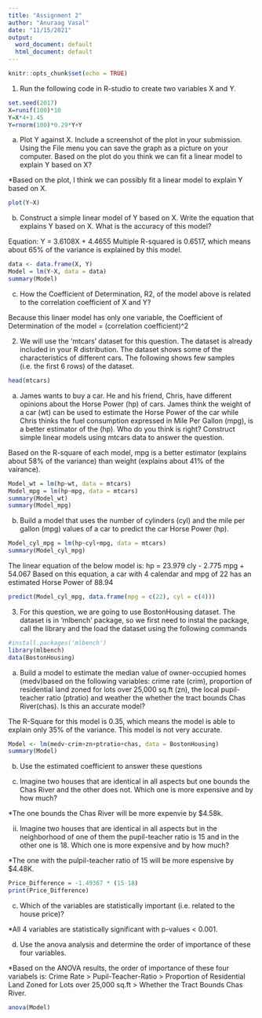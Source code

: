 ---
title: "Assignment 2"
author: "Anuraag Vasal"
date: "11/15/2021"
output:
  word_document: default
  html_document: default
---

```{r setup, include=FALSE}
knitr::opts_chunk$set(echo = TRUE)
```
1) Run the following code in R-studio to create two variables X and Y.
```{r}
set.seed(2017)
X=runif(100)*10
Y=X*4+3.45
Y=rnorm(100)*0.29*Y+Y
```

a) Plot Y against X. Include a screenshot of the plot in your submission. Using the File menu you can save the graph as a picture on your computer.  Based on the plot do you think we can fit a linear model to explain Y based on X?

*Based on the plot, I think we can possibly fit a linear model to explain Y based on X.
```{r}
plot(Y~X)
```

b) Construct a simple linear model of Y based on X. Write the equation that explains Y based on X. What is the accuracy of this model?

Equation: Y = 3.6108X +   4.4655 
Multiple R-squared is 0.6517, which means about 65% of the variance is explained by this model. 

```{r}
data <- data.frame(X, Y)
Model = lm(Y~X, data = data)
summary(Model)
```

c) How the Coefficient of Determination, R2, of the model above is related to the correlation coefficient of X and Y? 

Because this linaer model has only one variable, the Coefficient of Determination of the model = (correlation coefficient)^2

2) We will use the ‘mtcars’ dataset for this question. The dataset is already included in your R distribution. The dataset shows some of the characteristics of different cars. The following shows few samples (i.e. the first 6 rows) of the dataset.

```{r}
head(mtcars)
```

a) James wants to buy a car. He and his friend, Chris, have different opinions about the Horse Power (hp) of cars. James think the weight of a car (wt) can be used to estimate the Horse Power of the car while Chris thinks the fuel consumption expressed in Mile Per Gallon (mpg), is a better estimator of the (hp). Who do you think is right? Construct simple linear models using mtcars data to answer the question.

Based on the R-square of each model, mpg is a better estimator (explains about 58% of the variance) than weight (explains about 41% of the vairance).

```{r}
Model_wt = lm(hp~wt, data = mtcars)
Model_mpg = lm(hp~mpg, data = mtcars)
summary(Model_wt)
summary(Model_mpg)
```

b) Build a model that uses the number of cylinders (cyl) and the mile per gallon (mpg) values of a car to predict the car Horse Power (hp). 
```{r}
Model_cyl_mpg = lm(hp~cyl+mpg, data = mtcars)
summary(Model_cyl_mpg)
```
The linear equation of the below model is: 
hp = 23.979 cly - 2.775 mpg + 54.067
Based on this equation, a car with 4 calendar and mpg of 22 has an estimated Horse Power of 88.94

```{r}
predict(Model_cyl_mpg, data.frame(mpg = c(22), cyl = c(4)))
```


3) For this question, we are going to use BostonHousing dataset. The dataset is in ‘mlbench’ package, so we first need to instal the package, call the library and the load the dataset using the following commands
```{r}
#install.packages('mlbench')
library(mlbench)
data(BostonHousing)
```

a) Build a model to estimate the median value of owner-occupied homes (medv)based on the following variables: crime rate (crim), proportion of residential land zoned for lots over 25,000 sq.ft (zn), the local pupil-teacher ratio (ptratio) and weather the whether the tract bounds Chas River(chas). Is this an accurate model?

The R-Square for this model is 0.35, which means the model is able to explain only 35% of the variance. This model is not very accurate.

```{r}
Model <- lm(medv~crim+zn+ptratio+chas, data = BostonHousing)
summary(Model)
```

b) Use the estimated coefficient to answer these questions

i) Imagine two houses that are identical in all aspects but one bounds the Chas River and the other does not. Which one is more expensive and by how much?

*The one bounds the Chas River will be more expenvie by $4.58k. 

ii)	Imagine two houses that are identical in all aspects but in the neighborhood of one of them the pupil-teacher ratio is 15 and in the other one is 18. Which one is more expensive and by how much?

*The one with the pulpil-teacher ratio of 15 will be more espensive by $4.48K.

```{r}
Price_Difference = -1.49367 * (15-18)
print(Price_Difference)
```

c) Which of the variables are statistically important (i.e. related to the house price)?

*All 4 variables are statistically significant with p-values < 0.001. 

d) Use the anova analysis and determine the order of importance of these four variables.

*Based on the ANOVA results, the order of importance of these four variabels is:
Crime Rate > Pupil-Teacher-Ratio > Proportion of Residential Land Zoned for Lots over 25,000 sq.ft > Whether the Tract Bounds Chas River.

```{r}
anova(Model)
```
